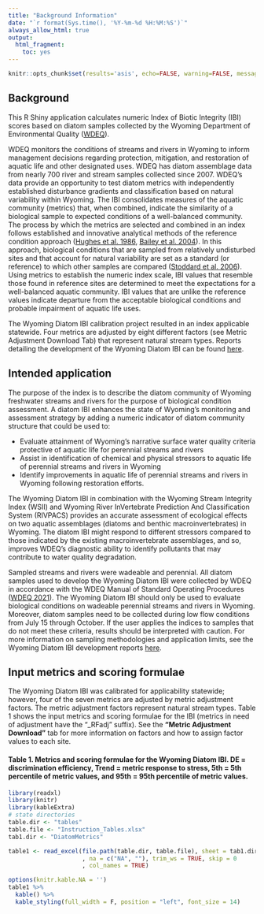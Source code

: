 ```yaml
---
title: "Background Information"
date: "`r format(Sys.time(), '%Y-%m-%d %H:%M:%S')`"
always_allow_html: true
output:
  html_fragment:
    toc: yes
---
```


```r
knitr::opts_chunk$set(results='asis', echo=FALSE, warning=FALSE, message = FALSE)
```

## Background

This R Shiny application calculates numeric Index of Biotic Integrity (IBI) scores based on diatom samples collected by the Wyoming Department of Environmental Quality ([WDEQ](https://deq.wyoming.gov/)).

WDEQ monitors the conditions of streams and rivers in Wyoming to inform management decisions regarding protection, mitigation, and restoration of aquatic life and other designated uses. WDEQ has diatom assemblage data from nearly 700 river and stream samples collected since 2007. WDEQ's data provide an opportunity to test diatom metrics with independently established disturbance gradients and classification based on natural variability within Wyoming. The IBI consolidates measures of the aquatic community (metrics) that, when combined, indicate the similarity of a biological sample to expected conditions of a well-balanced community. The process by which the metrics are selected and combined in an index follows established and innovative analytical methods of the reference condition approach ([Hughes et al. 1986](https://link.springer.com/article/10.1007/BF01866767), [Bailey et al. 2004](https://link.springer.com/book/10.1007/978-1-4419-8885-0)). In this approach, biological conditions that are sampled from relatively undisturbed sites and that account for natural variability are set as a standard (or reference) to which other samples are compared ([Stoddard et al. 2006](https://esajournals.onlinelibrary.wiley.com/doi/10.1890/1051-0761%282006%29016%5B1267%3ASEFTEC%5D2.0.CO%3B2)). Using metrics to establish the numeric index scale, IBI values that resemble those found in reference sites are determined to meet the expectations for a well-balanced aquatic community. IBI values that are unlike the reference values indicate departure from the acceptable biological conditions and probable impairment of aquatic life uses.

The Wyoming Diatom IBI calibration project resulted in an index applicable statewide. Four metrics are adjusted by eight different factors (see Metric Adjustment Download Tab) that represent natural stream types. Reports detailing the development of the Wyoming Diatom IBI can be found [here](https://github.com/Blocktt/ShinyAppDocuments/tree/main/WDEQtools/Reports).

## Intended application

The purpose of the index is to describe the diatom community of Wyoming freshwater streams and rivers for the purpose of biological condition assessment. A diatom IBI enhances the state of Wyoming's monitoring and assessment strategy by adding a numeric indicator of diatom community structure that could be used to:

-   Evaluate attainment of Wyoming's narrative surface water quality criteria protective of aquatic life for perennial streams and rivers
-   Assist in identification of chemical and physical stressors to aquatic life of perennial streams and rivers in Wyoming
-   Identify improvements in aquatic life of perennial streams and rivers in Wyoming following restoration efforts.

The Wyoming Diatom IBI in combination with the Wyoming Stream Integrity Index (WSII) and Wyoming River InVertebrate Prediction And Classification System (RIVPACS) provides an accurate assessment of ecological effects on two aquatic assemblages (diatoms and benthic macroinvertebrates) in Wyoming. The diatom IBI might respond to different stressors compared to those indicated by the existing macroinvertebrate assemblages, and so, improves WDEQ's diagnostic ability to identify pollutants that may contribute to water quality degradation.

Sampled streams and rivers were wadeable and perennial. All diatom samples used to develop the Wyoming Diatom IBI were collected by WDEQ in accordance with the WDEQ Manual of Standard Operating Procedures ([WDEQ 2021](https://deq.wyoming.gov/water-quality/watershed-protection/water-quality-assessment/)). The Wyoming Diatom IBI should only be used to evaluate biological conditions on wadeable perennial streams and rivers in Wyoming. Moreover, diatom samples need to be collected during low flow conditions from July 15 through October. If the user applies the indices to samples that do not meet these criteria, results should be interpreted with caution. For more information on sampling methodologies and application limits, see the Wyoming Diatom IBI development reports [here](https://github.com/Blocktt/ShinyAppDocuments/tree/main/WDEQtools/Reports).

## Input metrics and scoring formulae

The Wyoming Diatom IBI was calibrated for applicability statewide; however, four of the seven metrics are adjusted by metric adjustment factors. The metric adjustment factors represent natural stream types. Table 1 shows the input metrics and scoring formulae for the IBI (metrics in need of adjustment have the "\_RFadj" suffix). See the **"Metric Adjustment Download"** tab for more information on factors and how to assign factor values to each site.

#### Table 1. Metrics and scoring formulae for the Wyoming Diatom IBI. DE = discrimination efficiency, Trend = metric response to stress, 5th = 5th percentile of metric values, and 95th = 95th percentile of metric values.

```r
library(readxl)
library(knitr)
library(kableExtra)
# state directories
table.dir <- "tables"
table.file <- "Instruction_Tables.xlsx"
tab1.dir <- "DiatomMetrics"

table1 <- read_excel(file.path(table.dir, table.file), sheet = tab1.dir
                     , na = c("NA", ""), trim_ws = TRUE, skip = 0
                     , col_names = TRUE)  

options(knitr.kable.NA = '')
table1 %>%
  kable() %>%
  kable_styling(full_width = F, position = "left", font_size = 14)
```
